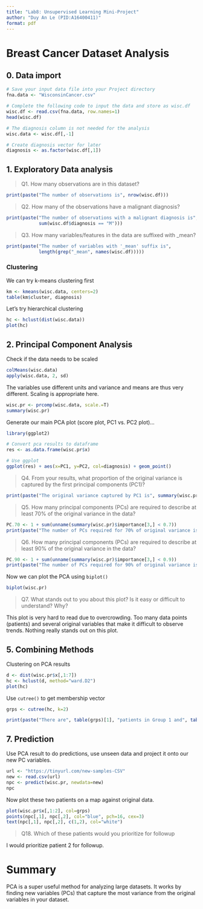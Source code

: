 ```yaml
---
title: "Lab8: Unsupervised Learning Mini-Project"
author: "Duy An Le (PID:A16400411)"
format: pdf
---
```

# Breast Cancer Dataset Analysis

## 0. Data import
```r
# Save your input data file into your Project directory
fna.data <- "WisconsinCancer.csv"

# Complete the following code to input the data and store as wisc.df
wisc.df <- read.csv(fna.data, row.names=1)
head(wisc.df)

# The diagnosis column is not needed for the analysis
wisc.data <- wisc.df[,-1]

# Create diagnosis vector for later 
diagnosis <- as.factor(wisc.df[,1])
```
## 1. Exploratory Data analysis

>Q1. How many observations are in this dataset?

```r
print(paste("The number of observations is", nrow(wisc.df)))
```

>Q2. How many of the observations have a malignant diagnosis?

```r
print(paste("The number of observations with a malignant diagnosis is", 
            sum(wisc.df$diagnosis == "M")))
```

>Q3. How many variables/features in the data are suffixed with _mean?

```r
print(paste("The number of variables with '_mean' suffix is", 
            length(grep("_mean", names(wisc.df)))))
```

### Clustering
We can try k-means clustering first 
```r
km <- kmeans(wisc.data, centers=2)
table(km$cluster, diagnosis)
```
Let's try hierarchical clustering
```r
hc <- hclust(dist(wisc.data))
plot(hc)
```


## 2. Principal Component Analysis 

Check if the data needs to be scaled
```r
colMeans(wisc.data)
apply(wisc.data, 2, sd)
```
The variables use different units and variance and means are thus very different. Scaling is appropriate here.
```r
wisc.pr <- prcomp(wisc.data, scale.=T)
summary(wisc.pr)
```
Generate our main PCA plot (score plot, PC1 vs. PC2 plot)... 

```r
library(ggplot2)

# Convert pca results to dataframe 
res <- as.data.frame(wisc.pr$x)

# Use ggplot 
ggplot(res) + aes(x=PC1, y=PC2, col=diagnosis) + geom_point()
```


> Q4. From your results, what proportion of the original variance is captured by the first principal components (PC1)?

```r
print(paste("The original variance captured by PC1 is", summary(wisc.pr)$importance[2,1]))
```

> Q5. How many principal components (PCs) are required to describe at least 70% of the original variance in the data?

```r
PC.70 <- 1 + sum(unname(summary(wisc.pr)$importance[3,] < 0.7))
print(paste("The number of PCs required for 70% of original variance is", PC.70))
```

> Q6. How many principal components (PCs) are required to describe at least 90% of the original variance in the data?

```r
PC.90 <- 1 + sum(unname(summary(wisc.pr)$importance[3,] < 0.9))
print(paste("The number of PCs required for 90% of original variance is", PC.90))
```

Now we can plot the PCA using `biplot()`
```r
biplot(wisc.pr)
```
> Q7. What stands out to you about this plot? Is it easy or difficult to understand? Why?

This plot is very hard to read due to overcrowding. Too many data points (patients) and several original variables that make it difficult to observe trends. Nothing really stands out on this plot. 


## 5. Combining Methods 

Clustering on PCA results 

```r

d <- dist(wisc.pr$x[,1:7])
hc <- hclust(d, method="ward.D2")
plot(hc)
```
Use `cutree()` to get membership vector
```r
grps <- cutree(hc, k=2)

print(paste("There are", table(grps)[1], "patients in Group 1 and", table(grps)[2], "patients in Group 2"))
```
## 7. Prediction 

Use PCA result to do predictions, use unseen data and project it onto our new PC variables. 

```r
url <- "https://tinyurl.com/new-samples-CSV"
new <- read.csv(url)
npc <- predict(wisc.pr, newdata=new)
npc
```
Now plot these two patients on a map against original data. 
```r
plot(wisc.pr$x[,1:2], col=grps)
points(npc[,1], npc[,2], col="blue", pch=16, cex=3)
text(npc[,1], npc[,2], c(1,2), col="white")
```
> Q18. Which of these patients would you prioritize for followup 

I would prioritize patient 2 for followup. 


# Summary
PCA is a super useful method for analyzing large datasets. It works by finding new variables (PCs) that capture the most variance from the original variables in your dataset. 
